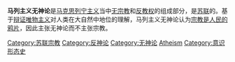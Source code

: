 '''马列主义无神论'''是[[马克思列宁主义|马克思列宁主义]]当中[[无宗教|无宗教]]和[[反教权主义|反教权]]的组成部分，是[[苏联|苏联]]的{{le|苏联共产党的意识形态|Ideology of the Communist Party of the Soviet Union|国家意识形态}}。基于[[辩证唯物主义|辩证唯物主义]]对人类在大自然中地位的理解，马列主义无神论认为[[宗教是人民的鸦片|宗教是人民的鸦片]]，因此主张无神论而不主张宗教。
{{stub}}

[[Category:苏联宗教|Category:苏联宗教]]
[[Category:反神论|Category:反神论]]
[[Category:无神论|Category:无神论]]
[[Category:马列主义|Atheism]]
[[Category:意识形态史|Category:意识形态史]]